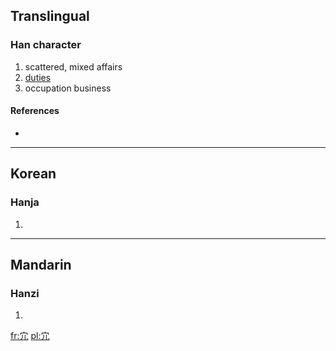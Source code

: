 {{also|冗}}
==Translingual==

===Han character===
{{Han char|rn=40|rad=宀|as=02|sn=5|four=|canj=十竹弓 (JHN), 十竹山 (JHU)}}

# scattered, mixed affairs
# [[duties]]
# occupation business

====References====
* {{Han ref|kx=0281.130|dkj=07056|dj=0551.130|hdz=20911.020|uh=5B82|ud=23426}}

----

==Korean==

===Hanja===
{{ko-hanja|hangeul=용|rv=yong|mr=yong}}

# {{defn|Korean|sort=宀02}}

----

==Mandarin==

===Hanzi===
{{cmn-hanzi|pin=[[rǒng]] ([[rong3]]), [[t]] (tai), [[tuō]] ([[tuo1]])|wg=jung<sup>3</sup>, t'a<sup>i</sup>, t'o<sup>1</sup>}}

# {{defn|Mandarin|sort=宀02}}

[[fr:宂]]
[[pl:宂]]